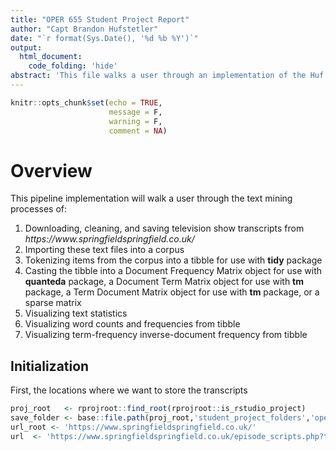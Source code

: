 ```yaml
---
title: "OPER 655 Student Project Report"
author: "Capt Brandon Hufstetler"
date: "`r format(Sys.Date(), '%d %b %Y')`"
output: 
  html_document:
    code_folding: 'hide'
abstract: 'This file walks a user through an implementation of the Huf Pipeline using transcripts from The Office.'
---
```


```r
knitr::opts_chunk$set(echo = TRUE,
                      message = F,
                      warning = F, 
                      comment = NA)
```

# Overview
This pipeline implementation will walk a user through the text mining processes of:

1. Downloading, cleaning, and saving television show transcripts from *https://www.springfieldspringfield.co.uk/*
2. Importing these text files into a corpus
3. Tokenizing items from the corpus into a tibble for use with **tidy** package
4. Casting the tibble into a Document Frequency Matrix object for use with **quanteda** package, a Document Term Matrix object for use with **tm** package, a Term Document Matrix object for use with **tm** package, or a sparse matrix
5. Visualizing text statistics
6. Visualizing word counts and frequencies from tibble
7. Visualizing term-frequency inverse-document frequency from tibble
 


## Initialization
First, the locations where we want to store the transcripts 

```r
proj_root   <- rprojroot::find_root(rprojroot::is_rstudio_project)
save_folder <- base::file.path(proj_root,'student_project_folders','oper655_fa2019_hufstetler','Data')
url_root <- 'https://www.springfieldspringfield.co.uk/'
url  <- 'https://www.springfieldspringfield.co.uk/episode_scripts.php?tv-show=the-office-us'
```

